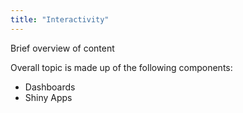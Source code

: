 ```yaml
---
title: "Interactivity"
---
```


Brief overview of content

Overall topic is made up of the following components:

* Dashboards
* Shiny Apps

